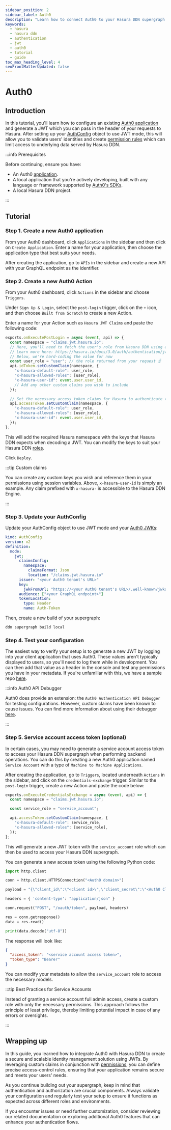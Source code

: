 ```yaml
---
sidebar_position: 2
sidebar_label: Auth0
description: "Learn how to connect Auth0 to your Hasura DDN supergraph."
keywords:
  - hasura
  - hasura ddn
  - authentication
  - jwt
  - auth0
  - tutorial
  - guide
toc_max_heading_level: 4
seoFrontMatterUpdated: false
---
```


# Auth0

## Introduction

In this tutorial, you'll learn how to configure an existing [Auth0 application](https://auth0.com) and generate a JWT
which you can pass in the header of your requests to Hasura. After setting up your
[AuthConfig](/supergraph-modeling/auth-config.mdx) object to use JWT mode, this will allow you to validate users'
identities and create [permission rules](/supergraph-modeling/permissions.mdx) which can limit access to underlying data
served by Hasura DDN.

:::info Prerequisites

Before continuing, ensure you have:

- An Auth0 [application](https://manage.auth0.com/dashboard).
- A local application that you're actively developing, built with any language or framework supported by
  [Auth0's SDKs](https://auth0.com/docs/libraries).
- A local Hasura DDN project.

:::

## Tutorial

### Step 1. Create a new Auth0 application

From your Auth0 dashboard, click `Applications` in the sidebar and then click on `Create Application`. Enter a name for
your application, then choose the application type that best suits your needs.

After creating the application, go to `APIs` in the sidebar and create a new API with your GraphQL endpoint as the
identifier.

### Step 2. Create a new Auth0 Action

From your Auth0 dashboard, click `Actions` in the sidebar and choose `Triggers`.

Under `Sign Up & Login`, select the `post-login` trigger, click on the `+` icon, and then choose `Built from Scratch` to
create a new Action.

Enter a name for your Action such as `Hasura JWT Claims` and paste the following code:

```javascript
exports.onExecutePostLogin = async (event, api) => {
  const namespace = "claims.jwt.hasura.io";
  // Here, you'll need to fetch the user's role from Hasura DDN using an admin-level authenticated request
  // Learn more here: https://hasura.io/docs/3.0/auth/authentication/jwt/special-roles
  // Below, we're hard-coding the value for now
  const user_role = "user"; // the role returned from your request ☝️
  api.idToken.setCustomClaim(namespace, {
    "x-hasura-default-role": user_role,
    "x-hasura-allowed-roles": [user_role],
    "x-hasura-user-id": event.user.user_id,
    // Add any other custom claims you wish to include
  });

  // Set the necessary access token claims for Hasura to authenticate the user
  api.accessToken.setCustomClaim(namespace, {
    "x-hasura-default-role": user_role,
    "x-hasura-allowed-roles": [user_role],
    "x-hasura-user-id": event.user.user_id,
  });
};
```

This will add the required Hasura namespace with the keys that Hasura DDN expects when decoding a JWT. You can modify
the keys to suit your Hasura DDN [roles](/supergraph-modeling/permissions.mdx#typepermissions).

Click `Deploy`.

:::tip Custom claims

You can create any custom keys you wish and reference them in your permissions using session variables. Above,
`x-hasura-user-id` is simply an example. Any claim prefixed with `x-hasura-` is accessible to the Hasura DDN Engine.

:::

### Step 3. Update your AuthConfig

Update your AuthConfig object to use JWT mode and your
[Auth0 JWKs](https://auth0.com/docs/secure/tokens/json-web-tokens/json-web-key-sets):

```yaml
kind: AuthConfig
version: v2
definition:
  mode:
    jwt:
      claimsConfig:
        namespace:
          claimsFormat: Json
          location: "/claims.jwt.hasura.io"
      issuer: "<your Auth0 tenant's URL>"
      key:
        jwkFromUrl: "https://<your Auth0 tenant's URL>/.well-known/jwks.json"
      audience: ["<your GraphQL endpoint>"]
      tokenLocation:
        type: Header
        name: Auth-Token
```

Then, create a new build of your supergraph:

```sh
ddn supergraph build local
```

### Step 4. Test your configuration

The easiest way to verify your setup is to generate a new JWT by logging into your client application that uses Auth0.
These values aren't typically displayed to users, so you'll need to log them while in development. You can then add that
value as a header in the console and test any permissions you have in your metadata. If you're unfamiliar with this, we
have a sample repo [here](https://github.com/hasura/ddn-auth-examples/tree/main/auth0).

:::info Auth0 API Debugger

Auth0 does provide an extension: the `Auth0 Authentication API Debugger` for testing configurations. However, custom
claims have been known to cause issues. You can find more information about using their debugger
[here](https://auth0.com/docs/customize/extensions/authentication-api-debugger-extension).

:::

### Step 5. Service account access token (optional)

In certain cases, you may need to generate a service account access token to access your Hasura DDN supergraph when
performing backend operations. You can do this by creating a new Auth0 application named `Service Account` with a type
of `Machine to Machine Applications`.

After creating the application, go to `Triggers`, located underneath `Actions` in the sidebar, and click on the
`credentials-exchange` trigger. Similar to the `post-login` trigger, create a new Action and paste the code below:

```javascript
exports.onExecuteCredentialsExchange = async (event, api) => {
  const namespace = "claims.jwt.hasura.io";

  const service_role = "service_account";

  api.accessToken.setCustomClaim(namespace, {
    "x-hasura-default-role": service_role,
    "x-hasura-allowed-roles": [service_role],
  });
};
```

This will generate a new JWT token with the `service_account` role which can then be used to access your Hasura DDN
supergraph.

You can generate a new access token using the following Python code:

```python
import http.client

conn = http.client.HTTPSConnection("<Auth0 domain>")

payload = "{\"client_id\":\"<client id>\",\"client_secret\":\"<Auth0 Client Secret>\",\"audience\":\"<your GraphQL endpoint>\",\"grant_type\":\"client_credentials\"}"

headers = { 'content-type': "application/json" }

conn.request("POST", "/oauth/token", payload, headers)

res = conn.getresponse()
data = res.read()

print(data.decode("utf-8"))
```

The response will look like:

```json
{
  "access_token": "<service account access token>",
  "token_type": "Bearer"
}
```

You can modify your metadata to allow the `service_account` role to access the necessary models.

:::tip Best Practices for Service Accounts

Instead of granting a service account full admin access, create a custom role with only the necessary permissions. This
approach follows the principle of least privilege, thereby limiting potential impact in case of any errors or
oversights.

:::

## Wrapping up

In this guide, you learned how to integrate Auth0 with Hasura DDN to create a secure and scalable identity management
solution using JWTs. By leveraging custom claims in conjunction with
[permissions](/supergraph-modeling/permissions.mdx), you can define precise access-control rules, ensuring that your
application remains secure and meets your users' needs.

As you continue building out your supergraph, keep in mind that authentication and authorization are crucial components.
Always validate your configuration and regularly test your setup to ensure it functions as expected across different
roles and environments.

If you encounter issues or need further customization, consider reviewing our related documentation or exploring
additional Auth0 features that can enhance your authentication flows.
